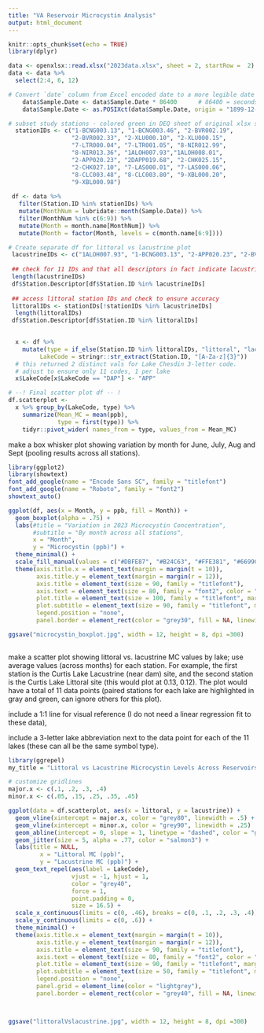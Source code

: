 ```yaml
---
title: "VA Reservoir Microcystin Analysis"
output: html_document
---
```


```r
knitr::opts_chunk$set(echo = TRUE)
library(dplyr)
```

```r
data <- openxlsx::read.xlsx("2023data.xlsx", sheet = 2, startRow =  2)
data <- data %>%
  select(2:4, 6, 12)

# Convert `date` column from Excel encoded date to a more legible date format. Otherwise date shows as numeric value, e.g. '44230'.
    data$Sample.Date <- data$Sample.Date * 86400      # 86400 = seconds in a day.
    data$Sample.Date <- as.POSIXct(data$Sample.Date, origin = "1899-12-30", tz = "UTC")

# subset study stations - colored green in DEQ sheet of original xlsx source file.
  stationIDs <- c("1-BCNG003.13", "1-BCNG003.46", "2-BVR002.19",
                  "2-BVR002.33", "2-XLU000.10", "2-XLU000.15", 
                  "7-LTR000.04", "7-LTR001.05", "8-NIR012.99", 
                  "8-NIR013.36", "1ALOH007.93","1ALOH008.01", 
                  "2-APP020.23", "2DAPP019.68", "2-CHK025.15", 
                  "2-CHK027.10", "7-LAS000.01", "7-LAS000.06", 
                  "8-CLC003.48", "8-CLC003.80", "9-XBL000.20", 
                  "9-XBL000.98")
  
 df <- data %>%
   filter(Station.ID %in% stationIDs) %>%
   mutate(MonthNum = lubridate::month(Sample.Date)) %>%
   filter(MonthNum %in% c(6:9)) %>%
   mutate(Month = month.name[MonthNum]) %>%
   mutate(Month = factor(Month, levels = c(month.name[6:9])))
```

```r
# Create separate df for littoral vs lacustrine plot
 lacustrineIDs <- c("1ALOH007.93", "1-BCNG003.13", "2-APP020.23", "2-BVR002.19", "2-CHK025.15", "2-XLU000.10", "7-LAS000.06", "7-LTR000.04", "8-CLC003.48", "8-NIR012.99", "9-XBL000.20")
 
 ## check for 11 IDs and that all descriptors in fact indicate lacustrine
 length(lacustrineIDs)
 df$Station.Descriptor[df$Station.ID %in% lacustrineIDs]
 
 ## access littoral station IDs and check to ensure accuracy
 littoralIDs <- stationIDs[!stationIDs %in% lacustrineIDs]
  length(littoralIDs)
 df$Station.Descriptor[df$Station.ID %in% littoralIDs]
 

  x <- df %>%
    mutate(type = if_else(Station.ID %in% littoralIDs, "littoral", "lacustrine"),
         LakeCode = stringr::str_extract(Station.ID, "[A-Za-z]{3}"))
  # this returned 2 distinct vals for Lake Chesdin 3-letter code. 
  # adjust to ensure only 11 codes, 1 per lake
  x$LakeCode[x$LakeCode == "DAP"] <- "APP"

# --! Final scatter plot df -- !
df.scatterplot <- 
  x %>% group_by(LakeCode, type) %>%
    summarize(Mean_MC = mean(ppb),
              type = first(type)) %>%
    tidyr::pivot_wider( names_from = type, values_from = Mean_MC)

```


make a box whisker plot showing variation by month for June, July, Aug and Sept (pooling results across all stations). 

```r
library(ggplot2)
library(showtext)
font_add_google(name = "Encode Sans SC", family = "titlefont")
font_add_google(name = "Roboto", family = "font2")
showtext_auto()

ggplot(df, aes(x = Month, y = ppb, fill = Month)) + 
  geom_boxplot(alpha = .75) +
  labs(#title = "Variation in 2023 Microcystin Concentration",
       #subtitle = "By month across all stations",
       x = "Month",
       y = "Microcystin (ppb)") +
  theme_minimal() +
  scale_fill_manual(values = c("#DBFE87", "#B24C63", "#FFE381", "#6699CC")) + 
  theme(axis.title.x = element_text(margin = margin(t = 10)),
        axis.title.y = element_text(margin = margin(r = 12)),
        axis.title = element_text(size = 90, family = "titlefont"),
        axis.text = element_text(size = 80, family = "font2", color = "grey30"),
        plot.title = element_text(size = 100, family = "titlefont", margin = margin(b = 15)),
        plot.subtitle = element_text(size = 90, family = "titlefont", margin = margin(b = 15)),
        legend.position = "none",
        panel.border = element_rect(color = "grey30", fill = NA, linewidth = 1.2))

ggsave("microcystin_boxplot.jpg", width = 12, height = 8, dpi =300)
 
```


make a scatter plot showing littoral vs. lacustrine MC values by lake; use average values (across months) for each station.  For example, the first station is the Curtis Lake Lacustrine (near dam) site, and the second station is the Curtis Lake Littoral site (this would plot at 0.13, 0.12).  The plot would have a total of 11 data points (paired stations for each lake are highlighted in gray and green, can ignore others for this plot).

include a 1:1 line for visual reference (I do not need a linear regression fit to these data), 

include a 3-letter lake abbreviation next to the data point for each of the 11 lakes (these can all be the same symbol type).

```r
library(ggrepel)
my_title = "Littoral vs Lacustrine Microcystin Levels Across Reservoirs"

# customize gridlines
major.x <- c(.1, .2, .3, .4)
minor.x <- c(.05, .15, .25, .35, .45)

ggplot(data = df.scatterplot, aes(x = littoral, y = lacustrine)) + 
  geom_vline(xintercept = major.x, color = "grey80", linewidth = .5) + 
  geom_vline(xintercept = minor.x, color = "grey90", linewidth = .25)  +
  geom_abline(intercept = 0, slope = 1, linetype = "dashed", color = "grey35") + # 1:1 reference line
  geom_jitter(size = 5, alpha = .77, color = "salmon3") +
  labs(title = NULL,
         x = "Littoral MC (ppb)",
         y = "Lacustrine MC (ppb)") +
  geom_text_repel(aes(label = LakeCode), 
                  vjust = -1, hjust = 1, 
                  color = "grey40",
                  force = 1,
                  point.padding = 0,
                  size = 16.5) +
  scale_x_continuous(limits = c(0, .46), breaks = c(0, .1, .2, .3, .4)) +
  scale_y_continuous(limits = c(0, .6)) +
  theme_minimal() +
  theme(axis.title.x = element_text(margin = margin(t = 10)),
        axis.title.y = element_text(margin = margin(r = 12)),
        axis.title = element_text(size = 90, family = "titlefont"),
        axis.text = element_text(size = 80, family = "font2", color = "grey30"),
        plot.title = element_text(size = 90, family = "titlefont", margin = margin(b = 15)),
        plot.subtitle = element_text(size = 50, family = "titlefont", margin = margin(b = 20)),
        legend.position = "none",
        panel.grid = element_line(color = "lightgrey"),
        panel.border = element_rect(color = "grey40", fill = NA, linewidth = 1.2))



ggsave("littoralVslacustrine.jpg", width = 12, height = 8, dpi =300)

````
